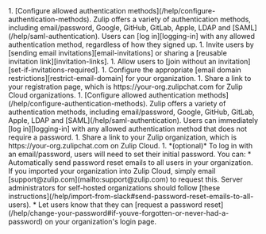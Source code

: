 
<Tabs>
  <TabItem label="Require invitations">
    <Steps>
      1. [Configure allowed authentication
         methods](/help/configure-authentication-methods). Zulip offers a variety of
         authentication methods, including email/password, Google, GitHub, GitLab,
         Apple, LDAP and [SAML](/help/saml-authentication). Users can [log
         in][logging-in] with any allowed authentication method, regardless of how
         they signed up.
      1. Invite users by [sending email invitations][email-invitations] or
         sharing a [reusable invitation link][invitation-links].
    </Steps>
  </TabItem>

  <TabItem label="Allow anyone to join">
    <Steps>
      1. Allow users to [join without an invitation][set-if-invitations-required].
      1. Configure the appropriate [email domain restrictions][restrict-email-domain]
         for your organization.
      1. Share a link to your registration page, which is
         https://your-org.zulipchat.com for Zulip Cloud organizations.
    </Steps>
  </TabItem>

  <TabItem label="Imported organizations">
    <Steps>
      1. [Configure allowed authentication
         methods](/help/configure-authentication-methods). Zulip offers a variety of
         authentication methods, including email/password, Google, GitHub, GitLab,
         Apple, LDAP and [SAML](/help/saml-authentication). Users can immediately [log
         in][logging-in] with any allowed authentication method that does not require
         a password.
      1. Share a link to your Zulip organization, which is
         https://your-org.zulipchat.com on Zulip Cloud.
      1. *(optional)* To log in with an email/password, users will need to set their
         initial password. You can:
         * Automatically send password reset emails to all users in your
           organization. If you imported your organization into Zulip Cloud, simply
           email [support@zulip.com](mailto:support@zulip.com) to request this. Server
           administrators for self-hosted organizations should follow [these
           instructions](/help/import-from-slack#send-password-reset-emails-to-all-users).
         * Let users know that they can [request a password
           reset](/help/change-your-password#if-youve-forgotten-or-never-had-a-password)
           on your organization's login page.
    </Steps>
  </TabItem>
</Tabs>

[email-invitations]: /help/invite-new-users#send-email-invitations

[invitation-links]: /help/invite-new-users#create-a-reusable-invitation-link

[set-if-invitations-required]: /help/restrict-account-creation#set-whether-invitations-are-required-to-join

[restrict-email-domain]: /help/restrict-account-creation#configuring-email-domain-restrictions

[logging-in]: /help/logging-in

